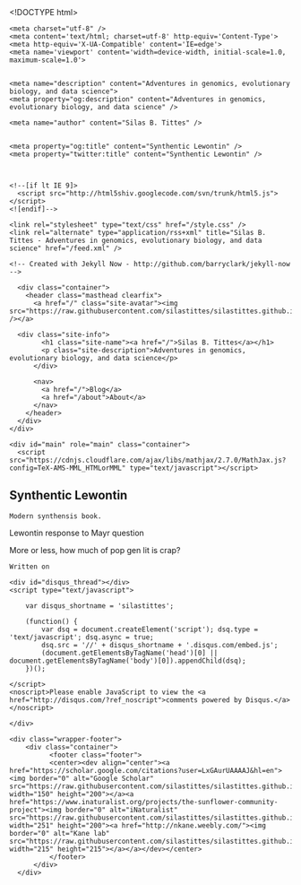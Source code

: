<!DOCTYPE html>
<html>
  <head>
    <title>Synthentic Lewontin – Silas B. Tittes – Adventures in genomics, evolutionary biology, and data science</title>

        <meta charset="utf-8" />
    <meta content='text/html; charset=utf-8' http-equiv='Content-Type'>
    <meta http-equiv='X-UA-Compatible' content='IE=edge'>
    <meta name='viewport' content='width=device-width, initial-scale=1.0, maximum-scale=1.0'>

    
    <meta name="description" content="Adventures in genomics, evolutionary biology, and data science">
    <meta property="og:description" content="Adventures in genomics, evolutionary biology, and data science" />
    
    <meta name="author" content="Silas B. Tittes" />

    
    <meta property="og:title" content="Synthentic Lewontin" />
    <meta property="twitter:title" content="Synthentic Lewontin" />
    


    <!--[if lt IE 9]>
      <script src="http://html5shiv.googlecode.com/svn/trunk/html5.js"></script>
    <![endif]-->

    <link rel="stylesheet" type="text/css" href="/style.css" />
    <link rel="alternate" type="application/rss+xml" title="Silas B. Tittes - Adventures in genomics, evolutionary biology, and data science" href="/feed.xml" />

    <!-- Created with Jekyll Now - http://github.com/barryclark/jekyll-now -->
  </head>

  <body>
    <div class="wrapper-masthead">
      <div class="container">
        <header class="masthead clearfix">
          <a href="/" class="site-avatar"><img src="https://raw.githubusercontent.com/silastittes/silastittes.github.io/master/images/sims_plot.jpeg" /></a>	
	  
	  <div class="site-info">
            <h1 class="site-name"><a href="/">Silas B. Tittes</a></h1>
            <p class="site-description">Adventures in genomics, evolutionary biology, and data science</p>
          </div>

          <nav>
            <a href="/">Blog</a>
            <a href="/about">About</a>
          </nav>
        </header>
      </div>
    </div>

    <div id="main" role="main" class="container">
      <script src="https://cdnjs.cloudflare.com/ajax/libs/mathjax/2.7.0/MathJax.js?config=TeX-AMS-MML_HTMLorMML" type="text/javascript"></script>

<article class="post">
  <h1>Synthentic Lewontin</h1>

  <div class="entry">
    Modern synthensis book.

Lewontin response to Mayr question

More or less, how much of pop gen lit is crap?
  </div>

  <div class="date">
    Written on 
  </div>

  
<div class="comments">
	<div id="disqus_thread"></div>
	<script type="text/javascript">

	    var disqus_shortname = 'silastittes';

	    (function() {
	        var dsq = document.createElement('script'); dsq.type = 'text/javascript'; dsq.async = true;
	        dsq.src = '//' + disqus_shortname + '.disqus.com/embed.js';
	        (document.getElementsByTagName('head')[0] || document.getElementsByTagName('body')[0]).appendChild(dsq);
	    })();

	</script>
	<noscript>Please enable JavaScript to view the <a href="http://disqus.com/?ref_noscript">comments powered by Disqus.</a></noscript>
</div>

</article>



    </div>

    <div class="wrapper-footer">
	    <div class="container">
			  <footer class="footer">
			  <center><dev align="center"><a href="https://scholar.google.com/citations?user=LxGAurUAAAAJ&hl=en"><img border="0" alt="Google Scholar" src="https://raw.githubusercontent.com/silastittes/silastittes.github.io/master/images/google_scholar_wCap.png" width="150" height="200"></a><a href="https://www.inaturalist.org/projects/the-sunflower-community-project"><img border="0" alt="iNaturalist" src="https://raw.githubusercontent.com/silastittes/silastittes.github.io/master/images/Nat_bird.png" width="251" height="200"><a href="http://nkane.weebly.com/"><img border="0" alt="Kane lab" src="https://raw.githubusercontent.com/silastittes/silastittes.github.io/master/images/kane_lab.png" width="215" height="215"></a></a></dev></center>
			  </footer>
		  </div>
	  </div>
<!--
    <div class="wrapper-footer">
      <div class="container">
        <footer class="footer">
          
<a href="mailto:silas.tittes@gmail.com"><i class="svg-icon email"></i></a>


<a href="https://github.com/silastittes"><i class="svg-icon github"></i></a>




<a href="https://www.twitter.com/SilasTittes"><i class="svg-icon twitter"></i></a>



        </footer>
      </div>
    </div>
-->
    



  </body>
</html>
